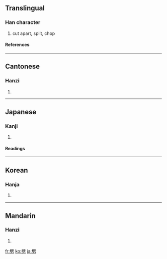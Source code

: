 ==Translingual==
===Han character===
{{Han char|rn=18|rad=刀|as=13|sn=15|four=7022<sub>7</sub>|canj=尸十尸竹 (SJSH)}}
# cut apart, split, chop
====References====
{{Han ref|kx=0144.380|dkj=02223|dj=0325.150|hdz=10357.050|uh=5288|ud=21128|bh=BC41|bd=48193}}
----
==Cantonese==
===Hanzi===
{{yue-hanzi|jyut=|y=pek3, pik1}}
# {{defn|Cantonese}}
----
==Japanese==
===Kanji===
{{ja-kanji|grade=|rs=刀13}}
# {{defn|Japanese}} 
====Readings====
{{ja-readings|on=[[へき]] (heki), [[ひゃく]] (hyaku)|kun=[[さく]] (saku), [[つんざく]] (tsunzaku)}}
----
==Korean==
===Hanja===
{{ko-hanja|hangeul=벽|rv=byeok|mr=pyŏk}}
# {{defn|Korean}}
----
==Mandarin==
===Hanzi===
{{cmn-hanzi|pin=[[pī]] ([[pi1]])|wg=p'i<sup>1</sup>}}
# {{defn|Mandarin}}

[[fr:劈]]
[[ko:劈]]
[[ja:劈]]